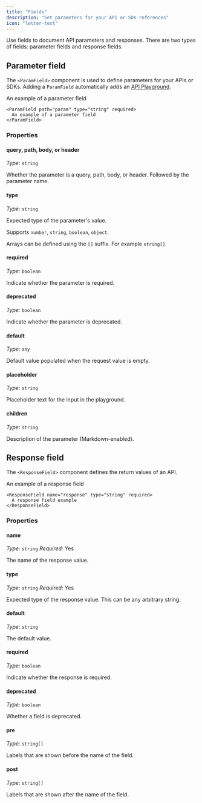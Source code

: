 ```yaml
---
title: "Fields"
description: "Set parameters for your API or SDK references"
icon: "letter-text"
---
```


Use fields to document API parameters and responses. There are two types of fields: parameter fields and response fields.

## Parameter field

The `<ParamField>` component is used to define parameters for your APIs or SDKs. Adding a `ParamField` automatically adds an [API Playground](/api-playground/overview).

<ParamField path="param" type="string" required>
  An example of a parameter field
</ParamField>

```mdx
<ParamField path="param" type="string" required>
  An example of a parameter field
</ParamField>
```

### Properties

#### query, path, body, or header

*Type:* `string`

Whether the parameter is a query, path, body, or header. Followed by the parameter name.

#### type

*Type:* `string`

Expected type of the parameter's value.
  
Supports `number`, `string`, `boolean`, `object`.

Arrays can be defined using the `[]` suffix. For example `string[]`.

#### required

*Type:* `boolean`

Indicate whether the parameter is required.

#### deprecated

*Type:* `boolean`

Indicate whether the parameter is deprecated.

#### default

*Type:* `any`

Default value populated when the request value is empty.

#### placeholder

*Type:* `string`

Placeholder text for the input in the playground.

#### children

*Type:* `string`

Description of the parameter (Markdown-enabled).

## Response field

The `<ResponseField>` component defines the return values of an API.

<ResponseField name="response" type="string" required>
  An example of a response field
</ResponseField>

```mdx
<ResponseField name="response" type="string" required>
  A response field example
</ResponseField>
```

### Properties

#### name

*Type:* `string` *Required:* Yes

The name of the response value.

#### type

*Type:* `string` *Required:* Yes

Expected type of the response value. This can be any arbitrary string.

#### default

*Type:* `string`

The default value.

#### required

*Type:* `boolean`

Indicate whether the response is required.

#### deprecated

*Type:* `boolean`

Whether a field is deprecated.

#### pre

*Type:* `string[]`

Labels that are shown before the name of the field.

#### post

*Type:* `string[]`

Labels that are shown after the name of the field.
